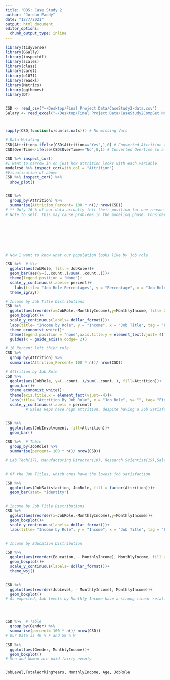 ```yaml
---
title: 'DDS: Case Study 2'
author: "Jordan Eaddy"
date: "12/7/2021"
output: html_document
editor_options: 
  chunk_output_type: inline
---
```


```r
library(tidyverse)
library(GGally)
library(inspectdf)
library(scales)
library(class)
library(caret)
library(e1071)
library(readxl)
library(Metrics)
library(ggthemes)
library(DT)


CSD <- read_csv("~/Desktop/Final Project Data/CaseStudy2-data.csv")
Salary <- read_excel("~/Desktop/Final Project Data/CaseStudy2CompSet No Salary.xlsx")




```


```r

sapply(CSD,function(x)sum(is.na(x))) # No missing Vars

# Data Mutating
CSD$Attrition<-ifelse(CSD$Attrition=="Yes",1,0) # Converted Attrition to a logical operation. 1 = Yes, 0 = No
CSD$OverTime<-ifelse(CSD$OverTime=="No",0,1) # Converted Overtime to a logical operation, 1 = Yes, 0 = NO

CSD %>% inspect_cor()
#I want to narrow in on just how attrition looks with each variable
modelcsd %>% inspect_cor(with_col = "Attrition")
#Visualization of above
CSD %>% inspect_cor() %>% 
  show_plot()



```


```r
CSD %>% 
  group_by(Attrition) %>% 
  summarise(Attrition_Percent= 100 * n()/ nrow(CSD))
# ** Only 16 % of our data actually left their position for one reason or another**
# Note to self: This may cause problems in the modeling phase. Consider sampling ideas. 









```

```r
# Now I want to know what our population looks like by job role

CSD %>%  # Viz
  ggplot(aes(JobRole, fill = JobRole))+
  geom_bar(aes(y=(..count..)/sum(..count..)))+
  theme(legend.position = "None")+
  scale_y_continuous(labels= percent)+
    labs(title= "Job Role Percentages", y = "Percentage", x = "Job Role",tag = "Fig. 1" )+
  theme_igray()

# Income by Job Title Distributions 
CSD %>% 
  ggplot(aes(reorder(x=JobRole,-MonthlyIncome),y=MonthlyIncome, fill= JobRole))+
  geom_boxplot()+
  scale_y_continuous(labels= dollar_format())+
  labs(title= "Income by Role", y = "Income", x = "Job Title", tag = "Fig. 3")+
  theme_economist_white()+
  theme(legend.position = "none",axis.title.y = element_text(vjust= 4) )+
  guides(x = guide_axis(n.dodge= 2))

# 16 Percent left thier role
CSD %>% 
  group_by(Attrition) %>% 
  summarise(Attrition_Percent= 100 * n()/ nrow(CSD))

# Attrition by Job Role
CSD %>% 
  ggplot(aes(JobRole, y=(..count..)/sum(..count..), fill=Attrition))+
  geom_bar()+
  theme_economist_white()+
  theme(axis.title.x = element_text(vjust=-4))+
  labs(title= "Attrition By Job Role", x = "Job Role", y= "", tag= "Fig. 2")+
  scale_y_continuous(labels = percent)
         # Sales Reps have high attrition, despite having a Job Satisfaction rating in the upper percentile of our data. Monthly Income

  
CSD %>%
  ggplot(aes(JobInvolvement, fill=Attrition))+
  geom_bar()


```

```r
CSD %>%  # Table
  group_by(JobRole) %>% 
  summarise(percent= 100 * n()/ nrow(CSD))

# Lab Tech(17), Manufacturing Director(10), Research Scientist(19),Sales Exec(22), account for the vast majority of our data.


# Of the Job Titles, which ones have the lowest job satisfaction

CSD %>% 
  ggplot(aes(JobSatisfaction, JobRole, fill = factor(Attrition)))+
  geom_bar(stat= "identity")


# Income by Job Title Distributions 
CSD %>% 
  ggplot(aes(reorder(x=JobRole,-MonthlyIncome),y=MonthlyIncome))+
  geom_boxplot()+
  scale_y_continuous(labels= dollar_format())+
  labs(title= "Income by Role", y = "Income", x = "Job Title", tag = "Fig. 2")


# Income by Education Distribution

CSD %>% 
  ggplot(aes(reorder(Education, - MonthlyIncome), MonthlyIncome, fill = ))+
  geom_boxplot()+
  scale_y_continuous(labels= dollar_format())+
  theme_wsj()



```


```r
CSD %>% 
  ggplot(aes(reorder(JobLevel, - MonthlyIncome), MonthlyIncome))+
  geom_boxplot()
# As expected, Job levels by Monthly Income have a strong linear relationship





```





```r
CSD %>%  # Table
  group_by(Gender) %>% 
  summarise(percent= 100 * n()/ nrow(CSD))
# Our Data is 40 % F and 59 % M

CSD %>% 
  ggplot(aes(Gender, MonthlyIncome))+
  geom_boxplot()
# Men and Woman are paid fairly evenly



```


```r
JobLevel,TotalWorkingYears, MonthlyIncome, Age, JobRole




```


```r
```


```r
```


```r
```


```r
```

